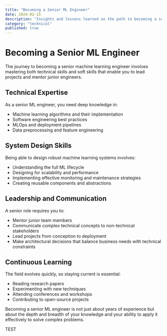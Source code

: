 ```yaml
---
title: "Becoming a Senior ML Engineer"
date: 2024-02-15
description: "Insights and lessons learned on the path to becoming a senior machine learning engineer"
category: "technical"
published: true
---
```


# Becoming a Senior ML Engineer

The journey to becoming a senior machine learning engineer involves mastering both technical skills and soft skills that enable you to lead projects and mentor junior engineers.

## Technical Expertise

As a senior ML engineer, you need deep knowledge in:

- Machine learning algorithms and their implementation
- Software engineering best practices
- MLOps and deployment pipelines
- Data preprocessing and feature engineering

## System Design Skills

Being able to design robust machine learning systems involves:

- Understanding the full ML lifecycle
- Designing for scalability and performance
- Implementing effective monitoring and maintenance strategies
- Creating reusable components and abstractions

## Leadership and Communication

A senior role requires you to:

- Mentor junior team members
- Communicate complex technical concepts to non-technical stakeholders
- Lead projects from conception to deployment
- Make architectural decisions that balance business needs with technical constraints

## Continuous Learning

The field evolves quickly, so staying current is essential:

- Reading research papers
- Experimenting with new techniques
- Attending conferences and workshops
- Contributing to open-source projects

Becoming a senior ML engineer is not just about years of experience but about the depth and breadth of your knowledge and your ability to apply it effectively to solve complex problems.


TEST
